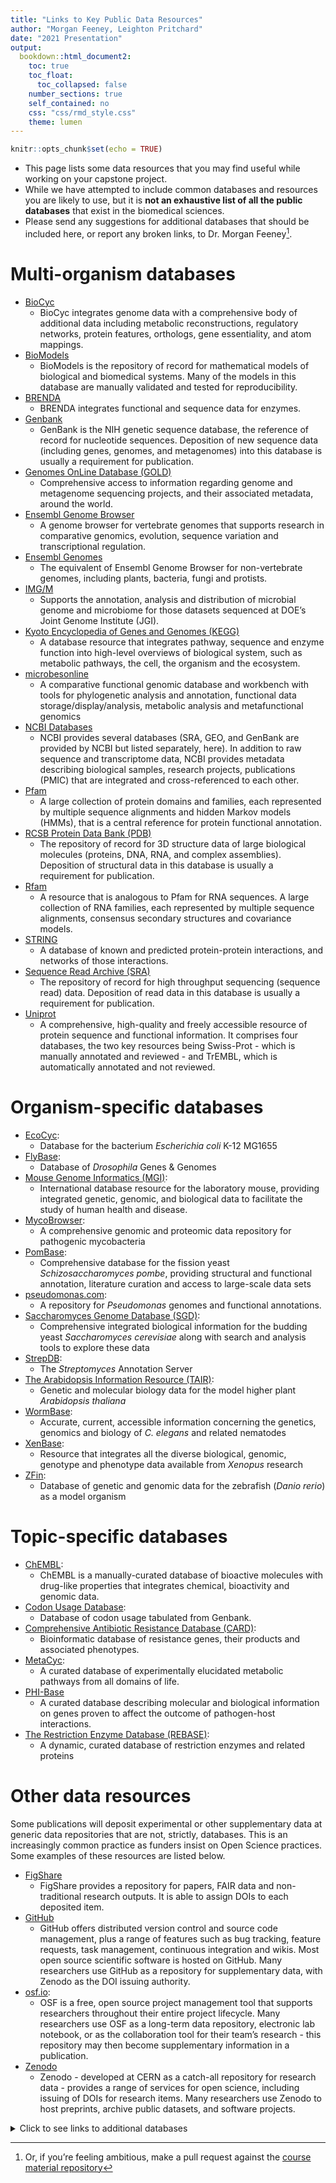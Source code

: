 ```yaml
---
title: "Links to Key Public Data Resources"
author: "Morgan Feeney, Leighton Pritchard"
date: "2021 Presentation"
output: 
  bookdown::html_document2:
    toc: true
    toc_float:
      toc_collapsed: false
    number_sections: true
    self_contained: no
    css: "css/rmd_style.css"
    theme: lumen
---
```


```r
knitr::opts_chunk$set(echo = TRUE)
```

<div id="summary">
- This page lists some data resources that you may find useful while working on your capstone project.
- While we have attempted to include common databases and resources you are likely to use, but it is **not an exhaustive list of all the public databases** that exist in the biomedical sciences.
- Please send any suggestions for additional databases that should be included here, or report any broken links, to Dr. Morgan Feeney^[Or, if you're feeling ambitious, make a pull request against the [course material repository](https://github.com/sipbs-compbiol/BM432)].
</div>

# Multi-organism databases

- [BioCyc](https://biocyc.org/)
  - BioCyc integrates genome data with a comprehensive body of additional data including metabolic reconstructions, regulatory networks, protein features, orthologs, gene essentiality, and atom mappings.
- [BioModels](https://www.ebi.ac.uk/biomodels/)
  - BioModels is the repository of record for mathematical models of biological and biomedical systems. Many of the models in this database are manually validated and tested for reproducibility.
- [BRENDA](https://www.brenda-enzymes.org/)
  - BRENDA integrates functional and sequence data for enzymes.
- [Genbank](https://www.ncbi.nlm.nih.gov/genbank/)
  - GenBank is the NIH genetic sequence database, the reference of record for nucleotide sequences. Deposition of new sequence data (including genes, genomes, and metagenomes) into this database is usually a requirement for publication.
- [Genomes OnLine Database (GOLD)](https://gold.jgi.doe.gov/)
  - Comprehensive access to information regarding genome and metagenome sequencing projects, and their associated metadata, around the world.
- [Ensembl Genome Browser](https://www.ensembl.org/index.html)
  - A genome browser for vertebrate genomes that supports research in comparative genomics, evolution, sequence variation and transcriptional regulation.
- [Ensembl Genomes](https://ensemblgenomes.org/)
  - The equivalent of Ensembl Genome Browser for non-vertebrate genomes, including plants, bacteria, fungi and protists.
- [IMG/M](https://img.jgi.doe.gov/)
  - Supports the annotation, analysis and distribution of microbial genome and microbiome for those datasets sequenced at DOE's Joint Genome Institute (JGI).
- [Kyoto Encyclopedia of Genes and Genomes (KEGG)](https://www.genome.jp/kegg/)
  - A database resource that integrates pathway, sequence and enzyme function into high-level overviews of biological system, such as metabolic pathways, the cell, the organism and the ecosystem. 
- [microbesonline](http://www.microbesonline.org/)
  - A comparative functional genomic database and workbench with tools for phylogenetic analysis and annotation, functional data storage/display/analysis, metabolic analysis and metafunctional genomics
- [NCBI Databases](https://www.ncbi.nlm.nih.gov/)
  - NCBI provides several databases (SRA, GEO, and GenBank are provided by NCBI but listed separately, here). In addition to raw sequence and transcriptome data, NCBI provides metadata describing biological samples, research projects, publications (PMIC) that are integrated and cross-referenced to each other.
- [Pfam](http://pfam.xfam.org/)
  - A large collection of protein domains and families, each represented by multiple sequence alignments and hidden Markov models (HMMs), that is a central reference for protein functional annotation.
- [RCSB Protein Data Bank (PDB)](https://www.rcsb.org/)
  - The repository of record for 3D structure data of large biological molecules (proteins, DNA, RNA, and complex assemblies). Deposition of structural data in this database is usually a requirement for publication.
- [Rfam](https://rfam.xfam.org/)
  - A resource that is analogous to Pfam for RNA sequences. A large collection of RNA families, each represented by multiple sequence alignments, consensus secondary structures and covariance models.
- [STRING](https://string-db.org/)
  - A database of known and predicted protein-protein interactions, and networks of those interactions.
- [Sequence Read Archive (SRA)](https://www.ncbi.nlm.nih.gov/sra/)
  - The repository of record for high throughput sequencing (sequence read) data. Deposition of read data in this database is usually a requirement for publication.
- [Uniprot](https://www.uniprot.org/)
  - A comprehensive, high-quality and freely accessible resource of protein sequence and functional information. It comprises four databases, the two key resources being Swiss-Prot - which is manually annotated and reviewed - and TrEMBL, which is automatically annotated and not reviewed.

# Organism-specific databases

- [EcoCyc](https://ecocyc.org/):
  - Database for the bacterium *Escherichia coli* K-12 MG1655
- [FlyBase](http://flybase.org/):
  - Database of *Drosophila* Genes & Genomes
- [Mouse Genome Informatics (MGI)](http://www.informatics.jax.org/):
  - International database resource for the laboratory mouse, providing integrated genetic, genomic, and biological data to facilitate the study of human health and disease.
- [MycoBrowser](https://mycobrowser.epfl.ch/):
  - A comprehensive genomic and proteomic data repository for pathogenic mycobacteria
- [PomBase](https://www.pombase.org/):
  - Comprehensive database for the fission yeast *Schizosaccharomyces pombe*, providing structural and functional annotation, literature curation and access to large-scale data sets
- [pseudomonas.com](https://pseudomonas.com/):
  - A repository for *Pseudomonas* genomes and functional annotations.
- [Saccharomyces Genome Database (SGD)](https://www.yeastgenome.org/):
  - Comprehensive integrated biological information for the budding yeast *Saccharomyces cerevisiae* along with search and analysis tools to explore these data
- [StrepDB](http://strepdb.streptomyces.org.uk/):
  - The *Streptomyces* Annotation Server
- [The Arabidopsis Information Resource (TAIR)](https://www.arabidopsis.org/):
  - Genetic and molecular biology data for the model higher plant *Arabidopsis thaliana*
- [WormBase](https://wormbase.org/#012-34-5):
  - Accurate, current, accessible information concerning the genetics, genomics and biology of *C. elegans* and related nematodes
- [XenBase](http://www.xenbase.org/entry/):
  - Resource that integrates all the diverse biological, genomic, genotype and phenotype data available from *Xenopus* research
- [ZFin](http://zfin.org/):
  - Database of genetic and genomic data for the zebrafish (*Danio rerio*) as a model organism

# Topic-specific databases

- [ChEMBL](https://www.ebi.ac.uk/chembl/):
  - ChEMBL is a manually-curated database of bioactive molecules with drug-like properties that integrates chemical, bioactivity and genomic data.
- [Codon Usage Database](http://www.kazusa.or.jp/codon/):
  - Database of codon usage tabulated from Genbank.
- [Comprehensive Antibiotic Resistance Database (CARD)](https://card.mcmaster.ca/):
  - Bioinformatic database of resistance genes, their products and associated phenotypes.
- [MetaCyc](https://metacyc.org/):
  - A curated database of experimentally elucidated metabolic pathways from all domains of life.
- [PHI-Base](http://www.phi-base.org/)
  - A curated database describing molecular and biological information on genes proven to affect the outcome of pathogen-host interactions.
- [The Restriction Enzyme Database (REBASE)](http://rebase.neb.com/rebase/rebase.html):
  - A dynamic, curated database of restriction enzymes and related proteins

# Other data resources

Some publications will deposit experimental or other supplementary data at generic data repositories that are not, strictly, databases. This is an increasingly common practice as funders insist on Open Science practices. Some examples of these resources are listed below.

- [FigShare](https://figshare.com/)
  - FigShare provides a repository for papers, FAIR data and non-traditional research outputs. It is able to assign DOIs to each deposited item.
- [GitHub](https://github.com/)
  -  GitHub offers distributed version control and source code management, plus a range of features such as bug tracking, feature requests, task management, continuous integration and wikis. Most open source scientific software is hosted on GitHub. Many researchers use GitHub as a repository for supplementary data, with Zenodo as the DOI issuing authority.
- [osf.io](https://osf.io/):
  - OSF is a free, open source project management tool that supports researchers throughout their entire project lifecycle. Many researchers use OSF as a long-term data repository, electronic lab notebook, or as the collaboration tool for their team’s research - this repository may then become supplementary information in a publication.
- [Zenodo](https://zenodo.org/)
  - Zenodo - developed at CERN as a catch-all repository for research data - provides a range of services for open science, including issuing of DOIs for research items. Many researchers use Zenodo to host preprints, archive public datasets, and software projects.


<details>
  <summary>Click to see links to additional databases</summary>
Looking for a database not listed here? Try looking in the [NAR database list](https://www.oxfordjournals.org/nar/database/c) or the [Online Bioinformatics Resources Collection (OBRC)](https://www.hsls.pitt.edu/obrc/).
</details>


